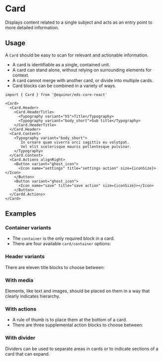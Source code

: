 
# Card

Displays content related to a single subject and acts as an entry point to more detailed information.

<Links 
    figmaUrl="https://www.figma.com/file/0bGXR2sCwMVSDNyyzu5BXrO5/UI%E2%80%94User-Interface?node-id=18442%3A38079"
    documentationUrl="https://eds.equinor.com/0b0c666ab/p/9016ba-card/b/75c90f"
    sourceUrl="https://github.com/equinor/design-system/blob/develop/packages/eds-core-react/src/components/Card/Card.tsx"
    npmUrl="https://www.npmjs.com/package/@equinor/eds-core-react"
/>

<Story id="surfaces-card--introduction"/>
<PropsTable />

## Usage

A `Card` should be easy to scan for relevant and actionable information. <br />
 <ul>
    <li>A card is identifiable as a single, contained unit.</li>
    <li>A card can stand alone, without relying on surrounding elements for context.</li>
    <li>A card cannot merge with another card, or divide into multiple cards.</li>
    <li>Card blocks can be combined in a variety of ways.</li>
  </ul>

  ```tsx
import { Card } from '@equinor/eds-core-react'

<Card>
    <Card.Header>
      <Card.HeaderTitle>
        <Typography variant="h5">Title</Typography>
        <Typography variant="body_short">Sub title</Typography>
      </Card.HeaderTitle>
    </Card.Header>
    <Card.Content>
      <Typography variant="body_short">
         In ornare quam viverra orci sagittis eu volutpat. 
         Vel elit scelerisque mauris pellentesque pulvinar.
      </Typography>
    </Card.Content>
    <Card.Actions alignRight>
      <Button variant="ghost_icon">
        <Icon name="settings" title="settings action" size={iconSize}></Icon>
      </Button>
      <Button variant="ghost_icon">
        <Icon name="save" title="save action" size={iconSize}></Icon>
      </Button>
    </Cardd.Actions>
</Card>
```

## Examples

### Container variants

<ul>
    <li>The <code>container</code> is the only required block in a card.</li>
    <li>There are four available <code>card/container</code> options:</li>
</ul>

<Story id="surfaces-card--type-of-cards" />

### Header variants

There are eleven title blocks to choose between:

<Story id="surfaces-card--card-header-variants" />

### With media

Elements, like text and images, should be placed on them in a way that clearly indicates hierarchy.

<Story id="surfaces-card--with-media" />

### With actions

<ul>
    <li>A rule of thumb is to place them at the bottom of a card.</li>
    <li>There are three supplemental action blocks to choose between:</li>
</ul>

<Story id="surfaces-card--with-actions" />

### With divider

Dividers can be used to separate areas in cards or to indicate sections of a card that can expand.

<Story id="surfaces-card--with-divider" />
